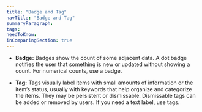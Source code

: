 ```yaml
---
title: "Badge and Tag"
navTitle: "Badge and Tag"
summaryParagraph:
tags:
needToKnow:
inComparingSection: true
---
```


- **Badge:** Badges show the count of some adjacent data. A dot badge notifies the user that something is new or updated without showing a count. For numerical counts, use a badge.

- **Tag:** Tags visually label items with small amounts of information or the item’s status, usually with keywords that help organize and categorize the items. They may be persistent or dismissable. Dismissable tags can be added or removed by users. If you need a text label, use tags.